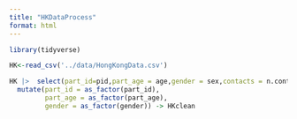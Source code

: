 ```yaml
---
title: "HKDataProcess"
format: html
---
```


```r
library(tidyverse)

HK<-read_csv('../data/HongKongData.csv')

HK |>  select(part_id=pid,part_age = age,gender = sex,contacts = n.contact.total) |> 
  mutate(part_id = as_factor(part_id),
         part_age = as_factor(part_age),
         gender = as_factor(gender)) -> HKclean



  
```

